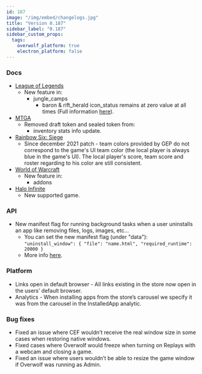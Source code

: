 ```yaml
---
id: 187
image: "/img/embed/changelogs.jpg"
title: "Version 0.187"
sidebar_label: "0.187"
sidebar_custom_props:
  tags:
    overwolf_platform: true
    electron_platform: false
---
```


### Docs

* [League of Legends](/api/game-data/supported-games/league-of-legends)
  * New feature in:
    * jungle_camps
      * baron & rift_herald icon_status remains at zero value at all times (Full information [here](https://github.com/overwolf/overwolf.github.io/blob/source/docs/games-events-league-of-legends.md#jungle_camp-note)).
* [MTGA](/api/game-data/supported-games/magic-the-gathering-arena)
  * Removed draft token and sealed token from:
    * inventory stats info update.
* [Rainbow Six: Siege](/api/game-data/supported-games/rainbow-six-siege)
  * Since december 2021 patch - team colors provided by GEP do not correspond to the game's UI team color (the local player is always blue in the game's UI). The local player's score, team score and roster regarding to his color are still consistent.
* [World of Warcraft](/api/game-data/supported-games/world-of-warcraft)
  * New feature in:
    * addons
* [Halo Infinite](/api/game-data/supported-games/halo-infinite)
  * New supported game.

### API

* New manifest flag for running background tasks when a user uninstalls an app like removing files, logs, images, etc...
  * You can set the new manifest flag (under "data"):  
    `"uninstall_window": { "file": "name.html", "required_runtime": 20000 }`
  * More info [here](/api/manifest#uninstall_window-object).

### Platform

* Links open in default browser - All links existing in the store now open in the users’ default browser.
* Analytics - When installing apps from the store’s carousel we specify it was from the carousel in the InstalledApp analytic.

### Bug fixes

* Fixed an issue where CEF wouldn’t receive the real window size in some cases when restoring native windows.
* Fixed cases where Overwolf would freeze when turning on Replays with a webcam and closing a game.
* Fixed an issue where users wouldn’t be able to resize the game window if Overwolf was running as Admin.

